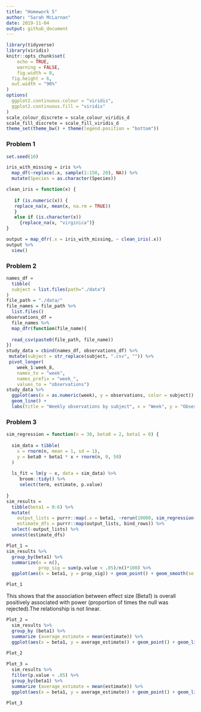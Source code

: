 ```yaml
---
title: "Homework 5"
author: "Sarah McLarnan"
date: 2019-11-04
output: github_document
---
```


```r
library(tidyverse)
library(viridis)
knitr::opts_chunk$set(
	echo = TRUE,
	warning = FALSE,
	fig.width = 8, 
  fig.height = 6,
  out.width = "90%"
)
options(
  ggplot2.continuous.colour = "viridis",
  ggplot2.continuous.fill = "viridis"
)
scale_colour_discrete = scale_colour_viridis_d
scale_fill_discrete = scale_fill_viridis_d
theme_set(theme_bw() + theme(legend.position = "bottom"))
```

### Problem 1

```r
set.seed(10)

iris_with_missing = iris %>% 
  map_df(~replace(.x, sample(1:150, 20), NA)) %>%
  mutate(Species = as.character(Species))
```

```r
clean_iris = function(x) {
  
   if (is.numeric(x)) {
   replace_na(x, mean(x, na.rm = TRUE))
   }
   else if (is.character(x)) 
     {replace_na(x, "virginica")}
}

output = map_dfr(.x = iris_with_missing, ~ clean_iris(.x))
output %>%
  view()
```

### Problem 2

```r
names_df =
  tibble(
  subject = list.files(path="./data")
)
file_path = "./data/"
file_names = file_path %>%
  list.files()
observations_df =
  file_names %>%
  map_dfr(function(file_name){
 
  read_csv(paste0(file_path, file_name))
})
study_data = cbind(names_df, observations_df) %>%
 mutate(subject = str_replace(subject, ".csv", "")) %>%
 pivot_longer(
    week_1:week_8,
    names_to = "week",
    names_prefix = "week_",
    values_to = "observations")
study_data %>%
  ggplot(aes(x = as.numeric(week), y = observations, color = subject)) +
  geom_line() +
  labs(title = "Weekly observations by subject", x = "Week", y = "Observation Value") + theme(legend.position = "bottom")
```

### Problem 3

```r
sim_regression = function(n = 30, beta0 = 2, beta1 = 0) {
  
  sim_data = tibble(
    x = rnorm(n, mean = 1, sd = 1),
    y = beta0 + beta1 * x + rnorm(n, 0, 50)
  )
  
  ls_fit = lm(y ~ x, data = sim_data) %>%
     broom::tidy() %>%
     select(term, estimate, p.value)
  
}
sim_results = 
  tibble(beta1 = 0:6) %>% 
  mutate(
    output_lists = purrr::map(.x = beta1, ~rerun(10000, sim_regression(beta1 = .x))),
    estimate_dfs = purrr::map(output_lists, bind_rows)) %>% 
  select(-output_lists) %>% 
  unnest(estimate_dfs)
```


```r
Plot_1 =
sim_results %>%
  group_by(beta1) %>%
  summarize(n = n(),
            prop_sig = sum(p.value < .05)/n()*100) %>%
  ggplot(aes(x = beta1, y = prop_sig)) + geom_point() + geom_smooth(se = FALSE) + labs(x = "Value of Beta1", y = "Proportion Null Rejected")

Plot_1
```

This shows that the association between effect size (Beta1) is overall positively associated with power (proportion of times the null was rejected).The relationship is not linear.


```r
Plot_2 = 
  sim_results %>%
  group_by (beta1) %>%
  summarize (average_estimate = mean(estimate)) %>%
  ggplot(aes(x = beta1, y = average_estimate)) + geom_point() + geom_line() + labs(x = "Beta1", y = "Mean Estimate Beta1")
  
Plot_2
```


```r
Plot_3 = 
  sim_results %>%
  filter(p.value < .05) %>% 
  group_by(beta1) %>%
  summarize (average_estimate = mean(estimate)) %>%
  ggplot(aes(x = beta1, y = average_estimate)) + geom_point() + geom_line()  + labs(x = "Beta1", y = "Mean Estimate Beta1") 
  
Plot_3
```

